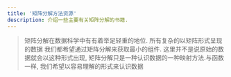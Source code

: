 ```yaml
---
title: '矩阵分解方法资源'
description: 介绍一些主要有关矩阵分解的书籍.
---
```


> 矩阵分解在数据科学中有有着举足轻重的地位. 所有复杂的以矩阵形式呈现的数据
> 我们都希望通过矩阵分解来获取最小的组件. 这里并不是说原始的数据就会以这种形式出现,
>  矩阵分解只是一种认识数据的一种映射方法.与函数一样, 我们希望以容易理解的形式来认识数据


